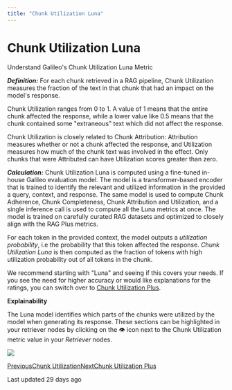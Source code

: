```yaml
---
title: "Chunk Utilization Luna"
---
```


# Chunk Utilization Luna

Understand Galileo's Chunk Utilization Luna Metric

_**Definition:**_ For each chunk retrieved in a RAG pipeline, Chunk Utilization measures the fraction of the text in that chunk that had an impact on the model's response.

Chunk Utilization ranges from 0 to 1. A value of 1 means that the entire chunk affected the response, while a lower value like 0.5 means that the chunk contained some "extraneous" text which did not affect the response.

Chunk Utilization is closely related to Chunk Attribution: Attribution measures whether or not a chunk affected the response, and Utilization measures how much of the chunk text was involved in the effect. Only chunks that were Attributed can have Utilization scores greater than zero.

_**Calculation:**_ Chunk Utilization Luna is computed using a fine-tuned in-house Galileo evaluation model. The model is a transformer-based encoder that is trained to identify the relevant and utilized information in the provided a query, context, and response. The same model is used to compute Chunk Adherence, Chunk Completeness, Chunk Attribution and Utilization, and a single inference call is used to compute all the Luna metrics at once. The model is trained on carefully curated RAG datasets and optimized to closely align with the RAG Plus metrics.

For each token in the provided context, the model outputs a _utilization probability_, i.e the probability that this token affected the response. _Chunk Utilization Luna_ is then computed as the fraction of tokens with high utilization probability out of all tokens in the chunk.

We recommend starting with "Luna" and seeing if this covers your needs. If you see the need for higher accuracy or would like explanations for the ratings, you can switch over to [Chunk Utilization Plus](/galileo/gen-ai-studio-products/guardrail-store/chunk-utilization/chunk-utilization).

**Explainability**

The Luna model identifies which parts of the chunks were utilized by the model when generating its response. These sections can be highlighted in your retriever nodes by clicking on the 👁️ icon next to the Chunk Utilization metric value in your _Retriever_ nodes.

![](https://docs.rungalileo.io/~gitbook/image?url=https%3A%2F%2F1924900477-files.gitbook.io%2F%7E%2Ffiles%2Fv0%2Fb%2Fgitbook-x-prod.appspot.com%2Fo%2Fspaces%252F4jVWiQpRqmi04OnqZmn2%252Fuploads%252Fpx9VbmNZmRxGoUHWR2Le%252Fimage.png%3Falt%3Dmedia%26token%3Dfc70d6c3-29f9-41c8-8287-5b4290f3230b&width=768&dpr=4&quality=100&sign=1ed04185&sv=1)

[PreviousChunk Utilization](/galileo/gen-ai-studio-products/guardrail-store/chunk-utilization)[NextChunk Utilization Plus](/galileo/gen-ai-studio-products/guardrail-store/chunk-utilization/chunk-utilization)

Last updated 29 days ago